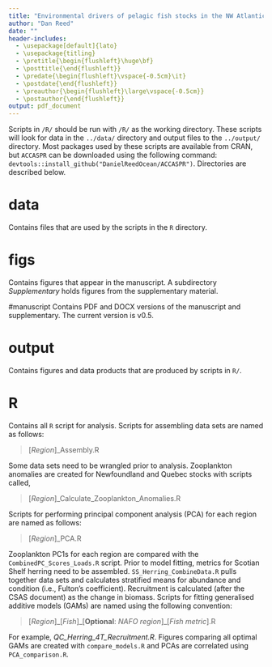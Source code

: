 ```yaml
---
title: "Environmental drivers of pelagic fish stocks in the NW Atlantic Ocean"
author: "Dan Reed"
date: ""
header-includes:
  - \usepackage[default]{lato}
  - \usepackage{titling}
  - \pretitle{\begin{flushleft}\huge\bf}
  - \posttitle{\end{flushleft}}
  - \predate{\begin{flushleft}\vspace{-0.5cm}\it}
  - \postdate{\end{flushleft}}
  - \preauthor{\begin{flushleft}\large\vspace{-0.5cm}}
  - \postauthor{\end{flushleft}}
output: pdf_document
---
```


Scripts in `/R/` should be run with `/R/` as the working directory. These scripts will look for data in the `../data/` directory and output files to the `../output/` directory. Most packages used by these scripts are available from CRAN, but `ACCASPR` can be downloaded using the following command: `devtools::install_github("DanielReedOcean/ACCASPR")`. Directories are described below.

# data
Contains files that are used by the scripts in the `R` directory.

# figs
Contains figures that appear in the manuscript. A subdirectory *Supplementary* holds figures from the supplementary material.

#manuscript
Contains PDF and DOCX versions of the manuscript and supplementary. The current version is v0.5.

# output
Contains figures and data products that are produced by scripts in `R/`.

# R
Contains all `R` script for analysis. Scripts for assembling data sets are named as follows:

> [*Region*]\_Assembly.R

Some data sets need to be wrangled prior to analysis. Zooplankton anomalies are created for Newfoundland and Quebec stocks with scripts called,

> [*Region*]_Calculate_Zooplankton_Anomalies.R

Scripts for performing principal component analysis (PCA) for each region are named as follows:

> [*Region*]\_PCA.R

Zooplankton PC1s for each region are compared with the `CombinedPC_Scores_Loads.R` script. Prior to model fitting, metrics for Scotian Shelf herring need to be assembled. `SS_Herring_CombineData.R` pulls together data sets and calculates stratified means for abundance and condition (i.e., Fulton's coefficient). Recruitment is calculated (after the CSAS document) as the change in biomass. Scripts for fitting generalised additive models (GAMs) are named using the following convention:

> [*Region*]\_[*Fish*]\_[**Optional**: *NAFO region*]\_[*Fish metric*].R

For example, *QC_Herring_4T_Recruitment.R*. Figures comparing all optimal GAMs are created with `compare_models.R` and PCAs are correlated using `PCA_comparison.R`.
